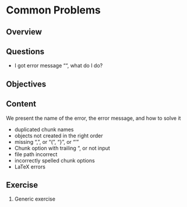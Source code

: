 # Common Problems

## Overview

## Questions

* I got error message "", what do I do?

## Objectives

## Content

We present the name of the error, the error message, and how to solve it

* duplicated chunk names
* objects not created in the right order
* missing ",", or "(", "}", or "'"
* Chunk option with trailing ", or not input
* file path incorrect
* incorrectly spelled chunk options
* LaTeX errors

## Exercise {.exercise}

1. Generic exercise

